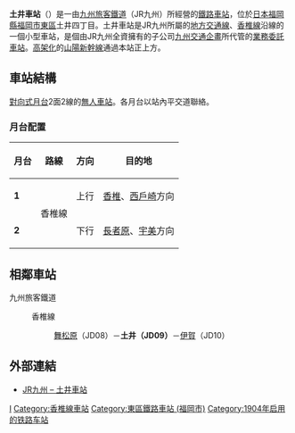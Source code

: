 {{NoteTA|1 = zh:土井車站; zh-cn:土井站; zh-tw:土井車站; zh-hk:土井站; }}
{{日本車站資訊
|公司色= #f00
|文字色 = 
|站名= 土井站
|圖片= Doi Station 20150718.JPG
|pxl = 
|圖片說明 = 站房
|日文原名= 土井
|平假名= どい
|羅馬拼音= Doi
|電報略號=トイ
|所屬公司= [[File:JR_logo_(kyushu).svg|23px]][[九州旅客鐵道|九州旅客鐵道]]（JR九州）
|所在地 = {{JPN}}[[福岡縣|福岡縣]][[福岡市|福岡市]][[東區_(福岡市)|東區]]土井三丁目23番1號
|啟用年月日= 1904年（[[明治|明治]]37年）1月1日<ref name="kasuya-gun-history-1972-5">『糟屋郡志』 [[名著出版|名著出版]]、1972年5月。</ref>
|車站構造 = [[地面車站|地面車站]]
|月台配置 = 2面2線
|廢站年月日=
|乘客人數 = 
|統計年度= 
|備註= 無人站<ref name="yomiuri-np-2015-3-7">“JR九州の駅半数無人化、新たに8路線20駅”. [[讀賣新聞|讀賣新聞]](讀賣新聞社). (2015年3月7日)</ref><br />[[File:JR_area_FUKU.png|15px]] [[特定都區市內|福岡市內]]站
|全寬備註 = 
|adjacent = {{Adjacent stations|system=九州旅客鐵道|line=JD|left=舞松原|right=伊賀|note-left={{JR九車站編號|JD|08}}<br>1.6km|note-mid={{JR九車站編號|JD|09}}<br>距離[[西戶崎站|西戶崎]]16.4km|note-right={{JR九車站編號|JD|10}}<br>1.8km}}
}}
'''土井車站'''（{{jpn|j=土井駅|hg=どいえき|rm=Doi eki|f=y}}）是一由[[九州旅客鐵道|九州旅客鐵道]]（JR九州）所經營的[[鐵路車站|鐵路車站]]，位於[[日本|日本]][[福岡縣|福岡縣]][[福岡市|福岡市]][[東區_(福岡市)|東區]]土井四丁目。土井車站是JR九州所屬的[[地方交通線|地方交通線]]、[[香椎線|香椎線]]沿線的一個小型車站，是個由JR九州全資擁有的子公司[[九州交通企畫|九州交通企畫]]所代管的[[業務委託車站|業務委託車站]]。[[高架化|高架化]]的[[山陽新幹線|山陽新幹線]]通過本站正上方。

== 車站結構 ==
[[對向式月台|對向式月台]]2面2線的[[無人車站|無人車站]]。各月台以站內平交道聯絡。
=== 月台配置 ===
{| class=wikitable
|-
!月台!!路線!!方向!!目的地
|-
|'''1'''
|rowspan=2|{{JR九車站編號|JD}} 香椎線
|上行
|[[香椎站|香椎]]、[[西戶崎站|西戶崎]]方向
|-
|'''2'''
|下行
|[[長者原站|長者原]]、[[宇美站|宇美]]方向
|}
== 相鄰車站 ==
; 九州旅客鐵道
: {{JR九車站編號|JD}} 香椎線
:: [[舞松原站|舞松原]]（JD08）－'''土井（JD09）'''－[[伊賀站|伊賀]]（JD10）

==外部連結==
* [https://www.jrkyushu.co.jp/railway/station/1191715_1601.html JR九州 – 土井車站] {{Wayback|url=https://www.jrkyushu.co.jp/railway/station/1191715_1601.html |date=20201028222843 }}{{ja}}

{{香椎線}}
{{japan-rail-stub}}

{{DEFAULTSORT:Doi}}
[[Category:日本鐵路車站_Do|I]]
[[Category:香椎線車站|Category:香椎線車站]]
[[Category:東區鐵路車站_(福岡市)|Category:東區鐵路車站 (福岡市)]]
[[Category:1904年启用的铁路车站|Category:1904年启用的铁路车站]]